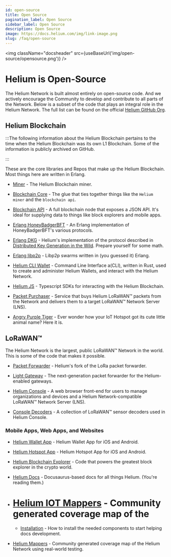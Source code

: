 ```yaml
---
id: open-source
title: Open Source
pagination_label: Open Source
sidebar_label: Open Source
description: Open Source
image: https://docs.helium.com/img/link-image.png
slug: /faq/open-source
---
```



<LegacyContentBanner />

<img className="docsheader" src={useBaseUrl('img/open-source/opensource.png')} />

# Helium is Open-Source

The Helium Network is built almost entirely on open-source code. And we actively encourage the
Community to develop and contribute to all parts of the Network. Below is a subset of the code that
plays an integral role in the Helium Network. The full list can be found on the official
[Helium GitHub Org](https://github.com/helium).

## Helium Blockchain

:::The following information about the Helium Blockchain pertains to the time when the Helium Blockchain was its own L1 Blockchain.
Some of the information is publicly archived on GitHub.

:::

These are the core libraries and Repos that make up the Helium Blockchain. Most things here are
written in Erlang.

- [Miner](https://github.com/helium/miner) - The Helium Blockchain miner.

- [Blockchain Core](https://github.com/helium/blockchain-core) - The glue that ties together things
  like the `Helium miner` and the `blockchain api`.

- [Blockchain API](https://github.com/helium/blockchain-api) - A full blockchain node that exposes a
  JSON API. It's ideal for supplying data to things like block explorers and mobile apps.

- [Erlang HoneyBadgerBFT](https://github.com/helium/erlang-hbbft) - An Erlang implementation of
  HoneyBadgerBFT's various protocols.

- [Erlang DKG](https://github.com/helium/erlang-dkg) - Helium's implementation of the protocol
  described in [Distributed Key Generation in the Wild](https://eprint.iacr.org/2012/377.pdf).
  Prepare yourself for some math.

- [Erlang libp2p](https://github.com/helium/erlang-libp2p) - Libp2p swarms written in (you guessed
  it) Erlang.

- [Helium CLI Wallet](https://github.com/helium/helium-wallet-rs) - Command Line Interface a(CLI), written
  in Rust, used to create and administer Helium Wallets, and interact with the Helium Network.

- [Helium JS](https://github.com/helium/helium-js) - Typescript SDKs for interacting with the Helium
  Blockchain.

- [Packet Purchaser](https://github.com/helium/packet-purchaser) - Service that buys Helium LoRaWAN&trade;
  packets from the Network and delivers them to a target LoRaWAN&trade; Network Server (LNS).

- [Angry Purple Tiger](https://github.com/helium/angry-purple-tiger) - Ever wonder how your IoT Hotspot
  got its cute little animal name? Here it is.

## LoRaWAN&trade;

The Helium Network is the largest, public LoRaWAN&trade; Network in the world. This is some of the code
that makes it possible.

- [Packet Forwarder](https://github.com/helium/packet_forwarder) - Helium's fork of the LoRa packet
  forwarder.
- [Light Gateway](https://github.com/helium/gateway-rs) - The next-generation packet forwarder for
  the Helium-enabled gateways.

- [Helium Console](https://github.com/helium/console) - A web browser front-end for users to manage
  organizations and devices and a Helium Network-compatible LoRaWAN&trade; Network Server (LNS).

- [Console Decoders](https://github.com/helium/console-decoders) - A collection of LoRaWAN&trade; sensor
  decoders used in Helium Console.

### Mobile Apps, Web Apps, and Websites

- [Helium Wallet App](https://github.com/helium/wallet-app) - Helium Wallet App for iOS and Android.

- [Helium Hotspot App](https://github.com/helium/hotspot-app) - Helium Hotspot App for iOS and
  Android.

- [Helium Blockchain Explorer](https://github.com/helium/explorer) - Code that powers the greatest
  block explorer in the crypto world.

- [Helium Docs](https://github.com/helium/docs) - Docusaurus-based docs for all things Helium.
  (You're reading them.)

- # [Helium IOT Mappers](https://github.com/helium/mappers/) - Community generated coverage map of the

  - [Installation](/home/faqdocs-installation) - How to install the needed components to start
    helping docs development.

- [Helium Mappers](https://github.com/helium/mappers/) - Community generated coverage map of the
  Helium Network using real-world testing.
